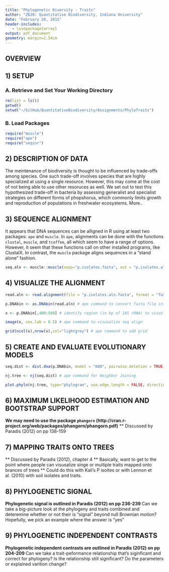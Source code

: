 ```yaml
---
title: "Phylogenetic Diversity - Traits"
author: "Z620: Quantitative Biodiversity, Indiana University"
date: "February 20, 2015"
header-includes:
   - \usepackage{array}
output: pdf_document
geometry: margin=2.54cm
---
```


## OVERVIEW

## 1) SETUP
### A. Retrieve and Set Your Working Directory

```r
rm(list = ls())
getwd()
setwd("~/GitHub/QuantitativeBiodiversity/Assignments/PhyloTraits")
```

### B. Load Packages 
```r
require("muscle")
require("ape")
require("seqinr")
```

## 2) DESCRIPTION OF DATA
The meintenance of biodiversity is thought to be influenced by trade-offs among species. 
One such trade-off involves species that are highly specialized at using a single resource. 
However, this may come at the cost of not being able to use other resoruces as well.
We set out to test this hypothesized trade-off in bacteria by assessing generalist and specialist strategies on different forms of phopshorus, which commonly limits growth and reproduction of populations in freshwater ecosystems.
More..

## 3) SEQUENCE ALIGNMENT
It appears that DNA sequences can be alligned in R using at least two packages: `ape` and `muscle`. 
In `ape`, alignments can be done with the functions `clustal`, `muscle`, and `tcoffee`, all which seem to have a range of options. 
However, it seem that these functions call on other installed programs, like ClustalX. 
In contrast, the `muscle` package aligns sequences in a "stand alone" fashion. 

```r
seq.aln <- muscle::muscle(seqs="p.isolates.fasta", out = "p.isolates.aln.fasta") 
```

## 4) VISUALIZE THE ALIGNMENT
```r
read.aln <- read.alignment(file = "p.isolates.aln.fasta", format = "fasta") # seqinr command to read muscle align

p.DNAbin <- as.DNAbin(read.aln) # ape command to convert fasta file into DNAbin filetype

x <- p.DNAbin[,400:500] # identify region (in bp of 16S rRNA) to visuzlize

image(x, cex.lab = 0.5) # ape command to visusalize seq align

grid(ncol(x),nrow(x),col="lightgrey") # ape command to add grid
```

## 5) CREATE AND EVALUATE EVOLUTIONARY MODELS
```r
seq.dist <- dist.dna(p.DNAbin, model = "K80", pairwise.deletion = TRUE) # ape command for Evo model: Kimura’s 2-parameters distance

nj.tree <- nj(seq.dist) # ape command for Neighbor Joining

plot.phylo(nj.tree, type="phylogram", use.edge.length = FALSE, direction = "right", cex = 0.5, label.offset = 1) # ape command
```

## 6) MAXIMUM LIKELIHOOD ESTIMATION AND BOOTSTRAP SUPPORT
**We may need to use the package `phangorn` (http://cran.r-project.org/web/packages/phangorn/phangorn.pdf)**
** Discussed by Paradis (2012) on pp 138-159

## 7) MAPPING TRAITS ONTO TREES
** Discussed by Paradis (2012), chapter 4
** Basically, want to get to the point where people can visusalize singe or multiple traits mapped onto brances of trees
** Could do this with Kali's P isoltes or with Lennon et al. (2010) with soil isolates and traits. 

## 8) PHYLOGENETIC SIGNAL
**Phylogenetic signal is outlined in Paradis (2012) on pp 236-239
**Can we take a big-picture look at the phylogeny and traits combined and deteremine whether or not their is "signal" beyond null Brownian motion?
Hopefully, we pick an example where the answer is "yes"

## 9) PHYLOGENETIC INDEPENDENT CONTRASTS
**Phylogenetic independent contrasts are outlined in Paradis (2012) on pp 204-209
**Can we take a trait-peformance relationship that's siginficant and correct for phylogeny? 
Is the relationship still significant? 
Do the parameters or explained varition change?

